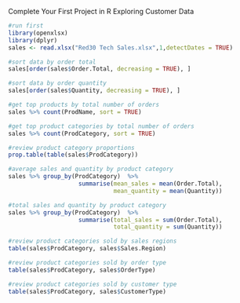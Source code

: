 Complete Your First Project in R
Exploring Customer Data

```{r}
#run first
library(openxlsx)
library(dplyr)
sales <- read.xlsx("Red30 Tech Sales.xlsx",1,detectDates = TRUE)
```

```{r}
#sort data by order total
sales[order(sales$Order.Total, decreasing = TRUE), ]
```


```{r}
#sort data by order quantity
sales[order(sales$Quantity, decreasing = TRUE), ]
```

```{r}
#get top products by total number of orders
sales %>% count(ProdName, sort = TRUE)
```


```{r}
#get top product categories by total number of orders
sales %>% count(ProdCategory, sort = TRUE)
```


```{r}
#review product category proportions
prop.table(table(sales$ProdCategory))
```

```{r}
#average sales and quantity by product category
sales %>% group_by(ProdCategory)  %>%
                    summarise(mean_sales = mean(Order.Total), 
                              mean_quantity = mean(Quantity))
```

```{r}
#total sales and quantity by product category
sales %>% group_by(ProdCategory)  %>%
                    summarise(total_sales = sum(Order.Total), 
                              total_quantity = sum(Quantity))
```

```{r}
#review product categories sold by sales regions
table(sales$ProdCategory, sales$Sales.Region)
```

```{r}
#review product categories sold by order type
table(sales$ProdCategory, sales$OrderType)
```

```{r}
#review product categories sold by customer type
table(sales$ProdCategory, sales$CustomerType)
```

